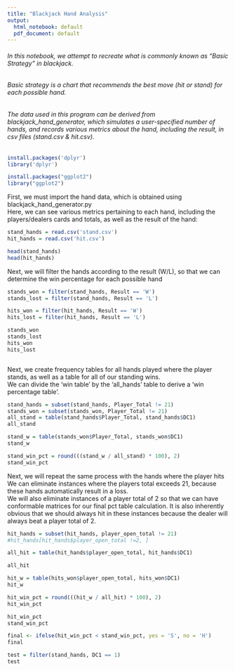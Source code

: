 ```yaml
---
title: "Blackjack Hand Analysis"
output:
  html_notebook: default
  pdf_document: default
---
```


###### In this notebook, we attempt to recreate what is commonly known as "Basic Strategy" in blackjack.   
###### Basic strategy is a chart that recommends the best move (hit or stand) for each possible hand.  
###### The data used in this program can be derived from blackjack_hand_generator, which simulates a user-specified number of hands, and records various metrics about the hand, including the result, in csv files (stand.csv & hit.csv).    
  
  
```r
install.packages('dplyr')
library('dplyr')

install.packages("ggplot2")
library("ggplot2")
```



First, we must import the hand data, which is obtained using blackjack_hand_generator.py  
Here, we can see various metrics pertaining to each hand, including the players/dealers cards and totals, as well as the result of the hand:
```r
stand_hands = read.csv('stand.csv')
hit_hands = read.csv('hit.csv')

head(stand_hands)
head(hit_hands)
```

Next, we will filter the hands according to the result (W/L), so that we can determine the win percentage for each possible hand
```r
stands_won = filter(stand_hands, Result == 'W')
stands_lost = filter(stand_hands, Result == 'L')

hits_won = filter(hit_hands, Result == 'W')
hits_lost = filter(hit_hands, Result == 'L')

stands_won
stands_lost
hits_won
hits_lost
```


```r

```



Next, we create frequency tables for all hands played where the player stands, as well as a table for all of our standing wins.   
We can divide the 'win table' by the 'all_hands' table to derive a 'win percentage table'. 
```r
stand_hands = subset(stand_hands, Player_Total != 21)
stands_won = subset(stands_won, Player_Total != 21)
all_stand = table(stand_hands$Player_Total, stand_hands$DC1)
all_stand

stand_w = table(stands_won$Player_Total, stands_won$DC1)
stand_w 

stand_win_pct = round(((stand_w / all_stand) * 100), 2)
stand_win_pct
```

Next, we will repeat the same process with the hands where the player hits  
We can eliminate instances where the players total exceeds 21, because these hands automatically result in a loss.  
We will also eliminate instances of a player total of 2 so that we can have conformable matrices for our final pct table calculation. It is also inherently obvious that we should always hit in these instances because the dealer will always beat a player total of 2. 
```r

hit_hands = subset(hit_hands, player_open_total != 21)
#hit_hands[hit_hands$player_open_total !=2, ]

all_hit = table(hit_hands$player_open_total, hit_hands$DC1)

all_hit

hit_w = table(hits_won$player_open_total, hits_won$DC1)
hit_w 

hit_win_pct = round(((hit_w / all_hit) * 100), 2)
hit_win_pct

```

```r
hit_win_pct
stand_win_pct

final <- ifelse(hit_win_pct < stand_win_pct, yes = 'S', no = 'H')
final
```

```r
test = filter(stand_hands, DC1 == 1)
test
```

